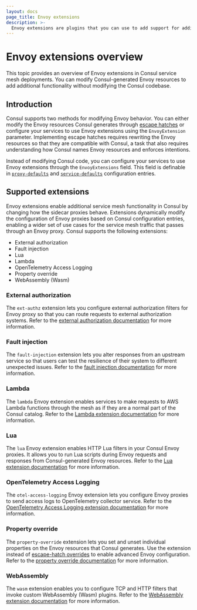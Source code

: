 ```yaml
---
layout: docs
page_title: Envoy extensions
description: >-
  Envoy extensions are plugins that you can use to add support for additional Envoy features without modifying the Consul codebase.
---
```


# Envoy extensions overview

This topic provides an overview of Envoy extensions in Consul service mesh deployments. You can modify Consul-generated Envoy resources to add additional functionality without modifying the Consul codebase.

## Introduction

Consul supports two methods for modifying Envoy behavior. You can either modify the Envoy resources Consul generates through [escape hatches](/consul/docs/connect/proxies/envoy#escape-hatch-overrides) or configure your services to use Envoy extensions using the `EnvoyExtension` parameter. Implementing escape hatches requires rewriting the Envoy resources so that they are compatible with Consul, a task that also requires understanding how Consul names Envoy resources and enforces intentions.

Instead of modifying Consul code, you can configure your services to use Envoy extensions through the `EnvoyExtensions` field. This field is definable in [`proxy-defaults`](/consul/docs/reference/config-entry/proxy-defaults#envoyextensions) and [`service-defaults`](/consul/docs/reference/config-entry/service-defaults#envoyextensions) configuration entries.


## Supported extensions

Envoy extensions enable additional service mesh functionality in Consul by changing how the sidecar proxies behave. Extensions dynamically modify the configuration of Envoy proxies based on Consul configuration entries, enabling a wider set of use cases for the service mesh  traffic that passes through an Envoy proxy. Consul supports the following extensions:

- External authorization
- Fault injection
- Lua
- Lambda
- OpenTelemetry Access Logging
- Property override
- WebAssembly (Wasm)

### External authorization

The `ext-authz` extension lets you configure external authorization filters for Envoy proxy so that you can route requests to external authorization systems. Refer to the [external authorization documentation](/consul/docs/envoy-extension/ext-authz) for more information.

### Fault injection

The `fault-injection` extension lets you alter responses from an upstream service so that users can test the resilience of their system to different unexpected issues. Refer to the [fault injection documentation](/consul/docs/troubleshoot/fault-injection) for more information.

### Lambda

The `lambda` Envoy extension enables services to make requests to AWS Lambda functions through the mesh as if they are a normal part of the Consul catalog. Refer to the [Lambda extension documentation](/consul/docs/connect/proxies/envoy-extensions/usage/lambda) for more information.

### Lua

The `lua` Envoy extension enables HTTP Lua filters in your Consul Envoy proxies. It allows you to run Lua scripts during Envoy requests and responses from Consul-generated Envoy resources. Refer to the [Lua extension documentation](/consul/docs/envoy-extension/lua) for more information.

### OpenTelemetry Access Logging

The `otel-access-logging` Envoy extension lets you configure Envoy proxies to send access logs to OpenTelemetry collector service. Refer to the [OpenTelemetry Access Logging extension documentation](/consul/docs/envoy-extension/otel-access-logging) for more information.

### Property override

The `property-override` extension lets you set and unset individual properties on the Envoy resources that Consul generates. Use the extension instead of [escape-hatch overrides](/consul/docs/connect/proxies/envoy#escape-hatch-overrides) to enable advanced Envoy configuration. Refer to the [property override documentation](/consul/docs/envoy-extension/property-override) for more information.

### WebAssembly

The `wasm` extension enables you to configure TCP and HTTP filters that invoke custom WebAssembly (Wasm) plugins. Refer to the [WebAssembly extension documentation](/consul/docs/envoy-extension/wasm) for more information.